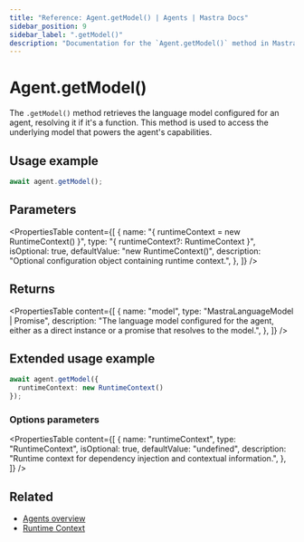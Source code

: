 ```yaml
---
title: "Reference: Agent.getModel() | Agents | Mastra Docs"
sidebar_position: 9
sidebar_label: ".getModel()"
description: "Documentation for the `Agent.getModel()` method in Mastra agents, which retrieves the language model that powers the agent."
---
```


# Agent.getModel()

The `.getModel()` method retrieves the language model configured for an agent, resolving it if it's a function. This method is used to access the underlying model that powers the agent's capabilities.

## Usage example

```typescript copy
await agent.getModel();
```

## Parameters

<PropertiesTable
  content={[
    {
      name: "{ runtimeContext = new RuntimeContext() }",
      type: "{ runtimeContext?: RuntimeContext }",
      isOptional: true,
      defaultValue: "new RuntimeContext()",
      description: "Optional configuration object containing runtime context.",
    },
  ]}
/>

## Returns

<PropertiesTable
  content={[
    {
      name: "model",
      type: "MastraLanguageModel | Promise<MastraLanguageModel>",
      description: "The language model configured for the agent, either as a direct instance or a promise that resolves to the model.",
    },
  ]}
/>

## Extended usage example

```typescript copy
await agent.getModel({
  runtimeContext: new RuntimeContext()
});
```

### Options parameters

<PropertiesTable
  content={[
    {
      name: "runtimeContext",
      type: "RuntimeContext",
      isOptional: true,
      defaultValue: "undefined",
      description: "Runtime context for dependency injection and contextual information.",
    },
  ]}
/>

## Related

- [Agents overview](/docs/agents/overview)
- [Runtime Context](/docs/server-db/runtime-context)
